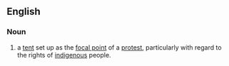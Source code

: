 ==English==
===Noun===
{{en-noun|tent embassies}}
# {{Australia}} a [[tent]] set up as the [[focal point]] of a [[protest]], particularly with regard to the rights of [[indigenous]] people.